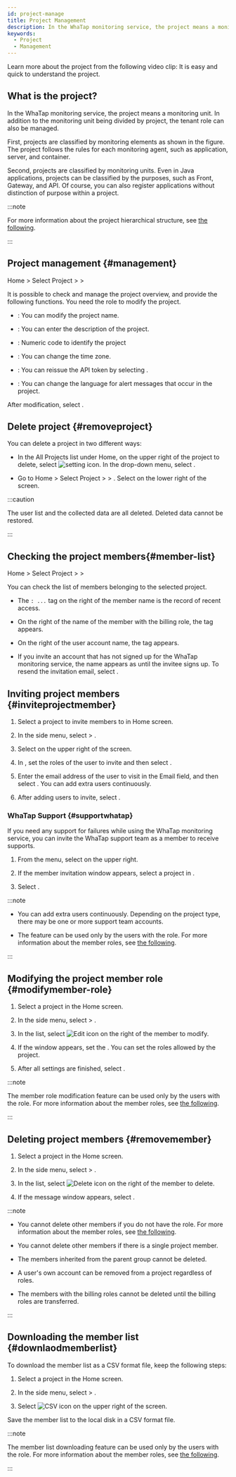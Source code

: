 ```yaml
---
id: project-manage
title: Project Management
description: In the WhaTap monitoring service, the project means a monitoring unit. Let's learn about the project.
keywords:
  - Project
  - Management
---
```



Learn more about the project from the following video clip: It is easy and quick to understand the project.

<Youtube ko="vZDxKNiqOTc" en="vZDxKNiqOTc" ja="vZDxKNiqOTc" />

## What is the project?

In the WhaTap monitoring service, the project means a monitoring unit. In addition to the monitoring unit being divided by project, the tenant role can also be managed.

First, projects are classified by monitoring elements as shown in the figure. The project follows the rules for each monitoring agent, such as application, server, and container.

<ImgLang img='project-01.png' desc='프로젝트 생성'/>

Second, projects are classified by monitoring units. Even in Java applications, projects can be classified by the purposes, such as Front, Gateway, and API. Of course, you can also register applications without distinction of purpose within a project.

<ImgLang img='demo-project.png' desc='Demo project'/>

:::note

For more information about the project hierarchical structure, see [the following](../project/project-structure).

:::


<Createprojectv2 />

## Project management {#management}

Home &gt; Select Project &gt; <Cmdname sid="side_management" className="uitext" /> &gt; <Cmdname sid="side_projectManagement" className="uitext" />

It is possible to check and manage the project overview, and provide the following functions. You need the role to modify the project.

<ImgLang img='project-manage.png' desc='Project management'/>

- <Cmdname sid="project_name" className="uitext" />: You can modify the project name.

- <Cmdname sid="project_description" className="uitext" />: You can enter the description of the project.

- <Cmdname sid="pcode" className="uitext" />: Numeric code to identify the project

- <Cmdname sid="application_timezone" className="uitext" />: You can change the time zone.

- <Cmdname sid="api_token" className="uitext" />: You can reissue the API token by selecting <Cmdname sid="reissue" className="uitext" />.

- <Cmdname sid="TTL06021" className="uitext" />: You can change the language for alert messages that occur in the project.

After modification, select <Cmdname sid="save" className="uitext" />.

## Delete project {#removeproject}

You can delete a project in two different ways:

- In the All Projects list under Home, on the upper right of the project to delete, select ![setting icon](/img/ico-setting.svg). In the drop-down menu, select <Cmdname sid="delete_project" className="uitext" />.

- Go to Home &gt; Select Project &gt; <Cmdname sid="side_management" className="uitext" /> &gt; <Cmdname sid="side_projectManagement" className="uitext" />. Select <Cmdname sid="delete_project" className="uitext" /> on the lower right of the screen.

:::caution

The user list and the collected data are all deleted. Deleted data cannot be restored.

:::

## Checking the project members{#member-list}

Home &gt; Select Project &gt; <Cmdname sid="side_management" className="uitext" /> &gt; <Cmdname sid="side_projectMember" className="uitext" />

You can check the list of members belonging to the selected project.

<ImgLang img='project-member-list.png' desc='Project Member List' />

- The <code class='history'><Cmdname sid="login" />: ...</code> tag on the right of the member name is the record of recent access.

- On the right of the name of the member with the billing role, the <code class='pay'><Cmdname sid="billing" /></code> tag appears.

- On the right of the user account name, the <code class='my'><Cmdname sid="my_account" /></code> tag appears.

- If you invite an account that has not signed up for the WhaTap monitoring service, the name appears as <Cmdname sid="pending_invitation" className="uitext" /> until the invitee signs up. To resend the invitation email, select <Cmdname sid="reinvite" className="uitext" />.

## Inviting project members {#inviteprojectmember}

1. Select a project to invite members to in Home screen.

2. In the side menu, select <Cmdname sid="side_management" className="uitext" /> &gt; <Cmdname sid="side_projectMember" className="uitext" />.

3. Select <Cmdname sid="invite_member" className="uitext" /> on the upper right of the screen.

4. In <Cmdname sid="user_role" className="uitext" />, set the roles of the user to invite and then select <Cmdname sid="apply" className="uitext" />.

5. Enter the email address of the user to visit in the Email field, and then select <Cmdname sid="add" className="uitext" />. You can add extra users continuously.

6. After adding users to invite, select <Cmdname sid="complete" className="uitext" />.


<InviteMemberNotes />

### WhaTap Support {#supportwhatap}

If you need any support for failures while using the WhaTap monitoring service, you can invite the WhaTap support team as a member to receive supports. 

1. From the <Cmdname sid="side_projectMember" className="uitext" /> menu, select <Cmdname sid="invite_help_whatap_account" className="uitext" /> on the upper right.

2. If the member invitation window appears, select a project in <Cmdname sid="project" className="uitext" />.

3. Select <Cmdname sid="complete" className="uitext" />.

:::note

- You can add extra users continuously. Depending on the project type, there may be one or more support team accounts.

- The <Cmdname sid="invite_help_whatap_account" className="uitext" /> feature can be used only by the users with the <Cmdname sid="member_management" className="b600" /> role. For more information about the member roles, see [the following](project-structure#project-auth).

:::

## Modifying the project member role {#modifymember-role}

1. Select a project in the Home screen.

2. In the side menu, select <Cmdname sid="side_management" className="uitext" /> &gt; <Cmdname sid="side_projectMember" className="uitext" />.

3. In the <Cmdname sid="project_member" className="uitext" /> list, select ![Edit icon](/img/ico-edit.svg) on the right of the member to modify.

4. If the <Cmdname sid="edit_member_role" className="uitext" replace="br" /> window appears, set the <Cmdname sid="edit_member_role" className="uitext" replace="br" />. You can set the roles allowed by the project.

5. After all settings are finished, select <Cmdname sid="apply" className="uitext" />.

:::note

The member role modification feature can be used only by the users with the <Cmdname sid="member_management" className="b600" /> role. For more information about the member roles, see [the following](project-structure#project-auth).

:::

## Deleting project members {#removemember}

1. Select a project in the Home screen.

2. In the side menu, select <Cmdname sid="side_management" className="uitext" /> &gt; <Cmdname sid="side_projectMember" className="uitext" />.

3. In the <Cmdname sid="project_member" className="uitext" /> list, select ![Delete icon](/img/ico-trash-red.svg) on the right of the member to delete.

4. If the message window appears, select <Cmdname sid="delete" className="uitext" />.

:::note

- You cannot delete other members if you do not have the <Cmdname sid="member_management" className="b600" /> role. For more information about the member roles, see [the following](project-structure#project-auth).

- You cannot delete other members if there is a single project member.

- The members inherited from the parent group cannot be deleted.

- A user's own account can be removed from a project regardless of roles.

- The members with the billing roles cannot be deleted until the billing roles are transferred.

:::

## Downloading the member list {#downlaodmemberlist}

To download the member list as a CSV format file, keep the following steps:

1. Select a project in the Home screen.

2. In the side menu, select <Cmdname sid="side_management" className="uitext" /> &gt; <Cmdname sid="side_projectMember" className="uitext" />.

3. Select ![CSV icon](/img/ic-csv-download-ms.svg) on the upper right of the screen.

Save the member list to the local disk in a CSV format file.

:::note

The member list downloading feature can be used only by the users with the <Cmdname sid="member_management" className="b600" /> role. For more information about the member roles, see [the following](project-structure#project-auth).

:::
